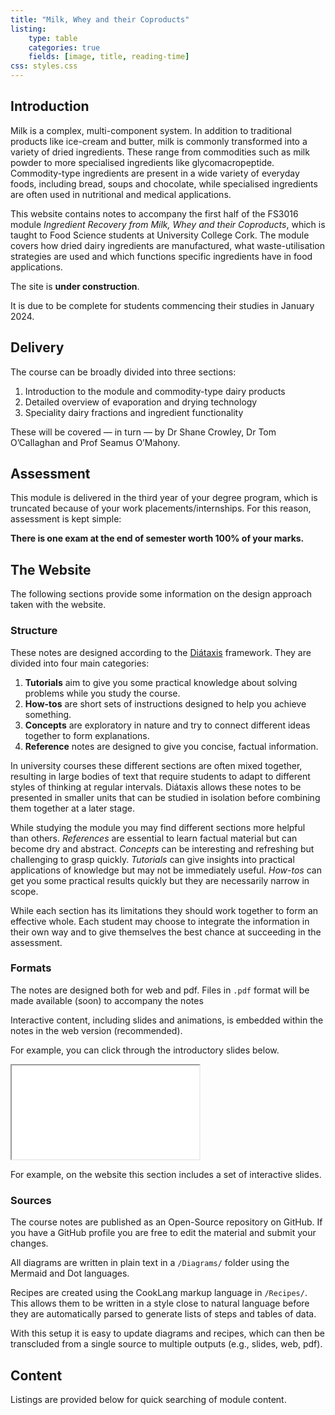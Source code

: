 ```yaml
---
title: "Milk, Whey and their Coproducts"
listing:
    type: table
    categories: true
    fields: [image, title, reading-time]
css: styles.css
---
```


## Introduction

Milk is a complex, multi-component system.
In addition to traditional products like
ice-cream and butter, milk is commonly
transformed into a variety of dried
ingredients.
These range from commodities such as
milk powder to more specialised ingredients
like glycomacropeptide.
Commodity-type ingredients are present in
a wide variety of everyday foods, including
bread, soups and chocolate, while specialised
ingredients are often used in nutritional and 
medical applications.

This website contains notes to accompany
the first half of the FS3016 module
*Ingredient Recovery from Milk, Whey and their Coproducts*,
which is taught to Food Science students at University College Cork.
The module covers how dried dairy ingredients are manufactured, what
waste-utilisation strategies are used and which functions specific
ingredients have in food applications.

::: {.callout-warning}

The site is **under construction**.

It is due to be complete for students 
commencing their studies in January 2024.

:::

## Delivery

The course can be broadly divided into three sections:

1. Introduction to the module and commodity-type dairy products
2. Detailed overview of evaporation and drying technology
3. Speciality dairy fractions and ingredient functionality

These will be covered — in turn — by Dr Shane Crowley,
Dr Tom O'Callaghan and Prof Seamus O'Mahony.

## Assessment

This module is delivered in the third year of your degree program,
which is truncated because of your work placements/internships.
For this reason, assessment is kept simple:

**There is one exam at the end of semester worth 100% of your marks.**

## The Website

The following sections provide some information on the
design approach taken with the website.

### Structure

These notes are designed according to the [Diátaxis](https://diataxis.fr/) framework.
They are divided into four main categories:

1. **Tutorials** aim to give you some practical knowledge about solving problems while you study the course.
2. **How-tos** are short sets of instructions designed to help you achieve something.
3. **Concepts** are exploratory in nature and try to connect different ideas together to form explanations.
4. **Reference** notes are designed to give you concise, factual information.

In university courses these different sections are often mixed together, resulting in large bodies of
text that require students to adapt to different styles of thinking at regular intervals.
Diátaxis allows these notes to be presented in smaller units that can be studied in isolation before
combining them together at a later stage.

While studying the module you may find different sections more helpful than others.
*References* are essential to learn factual material but can become dry and abstract.
*Concepts* can be interesting and refreshing but challenging to grasp quickly.
*Tutorials* can give insights into practical applications of knowledge but may not be immediately useful.
*How-tos* can get you some practical results quickly but they are necessarily narrow in scope.

While each section has its limitations they should work together to form an effective whole.
Each student may choose to integrate the information in their own way and to give themselves
the best chance at succeeding in the assessment.

### Formats

The notes are designed both for web and pdf.
Files in `.pdf` format will be made available (soon) to accompany the notes

Interactive content, including slides and animations, is embedded
within the notes in the web version (recommended).

::: {.content-visible when-format="html"}

For example, you can click through the introductory slides below.

<div>
```{=html}
<iframe class="slide-deck" src="Slides/one/"></iframe>
```
</div>

:::

::: {.content-visible when-format="pdf"}

For example, on the website this section includes
a set of interactive slides.

:::

### Sources

The course notes are published as an Open-Source repository on GitHub.
If you have a GitHub profile you are free to edit the material and submit your changes.

All diagrams are written in plain text in a `/Diagrams/` folder using the Mermaid and Dot languages.

Recipes are created using the CookLang markup language in `/Recipes/`.
This allows them to be written in a style close to natural language
before they are automatically parsed to generate lists of steps and tables of data.

With this setup it is easy to update diagrams and recipes, which can then be
transcluded from a single source to multiple outputs (e.g., slides, web, pdf).

## Content

Listings are provided below for quick searching of module content.

